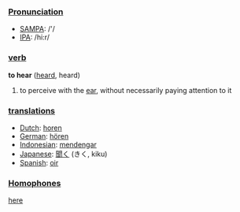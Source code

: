===[[Pronunciation]]===
*[[w:SAMPA|SAMPA]]: /'/
*[[w:IPA|IPA]]: /hi:r/

=== [[verb]] ===
'''to hear''' ([[heard]], heard)

# to perceive with the [[ear]], without necessarily paying attention to it

=== [[translation]]s ===
*[[Dutch]]: [[horen]]
*[[German]]: [[hören]]
*[[Indonesian]]: [[dengar|mendengar]]
*[[Japanese]]: [[聞く]] (きく, kiku)
*[[Spanish]]: [[oir]]

===[[Homophone]]s===

[[here]]
